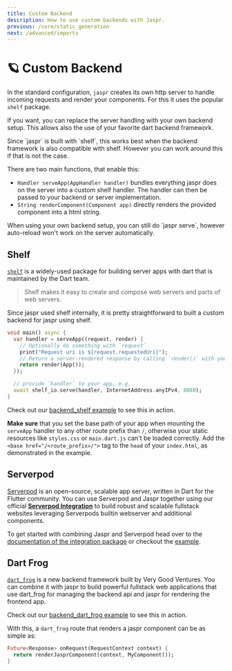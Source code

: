 ```yaml
---
title: Custom Backend
description: How to use custom backends with Jaspr.
previous: /core/static_generation
next: /advanced/imports
---
```


# 🪐 Custom Backend

In the standard configuration, `jaspr` creates its own http server to handle incoming requests and
render your components. For this it uses the popular `shelf` package.

If you want, you can replace the server handling with your own backend setup.
This allows also the use of your favorite dart backend framework.

<Info>
Since `jaspr` is built with `shelf`, this works best when the backend framework is also compatible with shelf.
However you can work around this if that is not the case.
</Info>

There are two main functions, that enable this:

- `Handler serveApp(AppHandler handler)` bundles everything jaspr does on the server into a custom shelf handler.
  The handler can then be passed to your backend or server implementation.
- `String renderComponent(Component app)` directly renders the provided component into a html string.

<Warning>
When using your own backend setup, you can still do `jaspr serve`, however auto-reload won't work 
on the server automatically.
</Warning>

## Shelf

[`shelf`](https://pub.dev/packages/shelf) is a widely-used package for building server apps with dart that is 
maintained by the Dart team.

> Shelf makes it easy to create and compose web servers and parts of web servers.

Since jaspr used shelf internally, it is pretty straightforward to built a custom backend for jaspr using
shelf. 

```dart title="lib/main.dart"
void main() async {
  var handler = serveApp((request, render) {
    // Optionally do something with `request`
    print("Request uri is ${request.requestedUri}");
    // Return a server-rendered response by calling `render()` with your root component
    return render(App());
  });

  // provide `handler` to your app, e.g.
  await shelf_io.serve(handler, InternetAddress.anyIPv4, 8080);
}
```

Check out our [backend_shelf example](https://github.com/schultek/jaspr/tree/main/examples/backend_shelf)
to see this in action.

**Make sure** that you set the base path of your app when mounting the `serveApp` handler to
any other route prefix than `/`, otherwise your static resources like `styles.css` or `main.dart.js`
can't be loaded correctly. Add the `<base href="/<route_prefix>/">` tag to the `head` of your
`index.html`, as demonstrated in the example.

## Serverpod

[Serverpod](https://serverpod.dev/) is an open-source, scalable app server, written in Dart for the Flutter community.
You can use Serverpod and Jaspr together using our official [**Serverpod Integration**](https://pub.dev/packages/jaspr_serverpod)
to build robust and scalable fullstack websites leveraging Serverpods builtin webserver and additional components.

To get started with combining Jaspr and Serverpod head over to the [documentation of the integration package](https://pub.dev/packages/jaspr_serverpod)
or checkout the [example](https://github.com/schultek/jaspr/tree/main/examples/backend_serverpod).

## Dart Frog

[`dart_frog`](https://dartfrog.vgv.dev/) is a new backend framework built by Very Good Ventures. You
can combine it with jaspr to build powerful fullstack web applications that use dart_frog for managing
the backend api and jaspr for rendering the frontend app.

Check out our [backend_dart_frog example](https://github.com/schultek/jaspr/tree/main/examples/backend_dart_frog)
to see this in action.

With this, a `dart_frog` route that renders a jaspr component can be as simple as:

```dart title="routes/[my_component_path]/index.dart"
Future<Response> onRequest(RequestContext context) {
  return renderJasprComponent(context, MyComponent());
}
```
